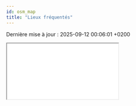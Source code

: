 ```yaml
---
id: osm_map
title: "Lieux fréquentés"
---
```


<p>Dernière mise à jour : 2025-09-12 00:06:01 +0200</p>

<div style={{"width": "100%", "height": "80vh"}}>
  <iframe
    src="/osm_map.html"
    style={{"border": "none", "width": "100%", "height": "100%"}}
    allowFullScreen
  />
</div>

